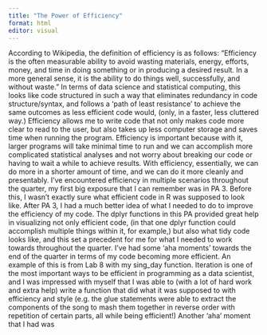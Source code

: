 ```yaml
---
title: "The Power of Efficiency"
format: html
editor: visual
---
```


According to Wikipedia, the definition of efficiency is as follows: "Efficiency is the often measurable ability to avoid wasting materials, energy, efforts, money, and time in doing something or in producing a desired result. In a more general sense, it is the ability to do things well, successfully, and without waste." In terms of data science and statistical computing, this looks like code structured in such a way that eliminates redundancy in code structure/syntax, and follows a 'path of least resistance' to achieve the same outcomes as less efficient code would, (only, in a faster, less cluttered way.) Efficiency allows me to write code that not only makes code more clear to read to the user, but also takes up less computer storage and saves time when running the program. Efficiency is important because with it, larger programs will take minimal time to run and we can accomplish more complicated statistical analyses and not worry about breaking our code or having to wait a while to achieve results. With efficiency, essentially, we can do more in a shorter amount of time, and we can do it more cleanly and presentably. I've encountered efficiency in multiple scenarios throughout the quarter, my first big exposure that I can remember was in PA 3. Before this, I wasn't exactly sure what efficient code in R was supposed to look like. After PA 3, I had a much better idea of what I needed to do to improve the efficiency of my code. The dplyr functions in this PA provided great help in visualizing not only efficient code, (in that one dplyr function could accomplish multiple things within it, for example,) but also what tidy code looks like, and this set a precedent for me for what I needed to work towards throughout the quarter. I've had some 'aha moments' towards the end of the quarter in terms of my code becoming more efficient. An example of this is from Lab 8 with my sing_day function. Iteration is one of the most important ways to be efficient in programming as a data scientist, and I was impressed with myself that I was able to (with a lot of hard work and extra help) write a function that did what it was supposed to with efficiency and style (e.g. the glue statements were able to extract the components of the song to mash them together in reverse order with repetition of certain parts, all while being efficient!) Another 'aha' moment that I had was
